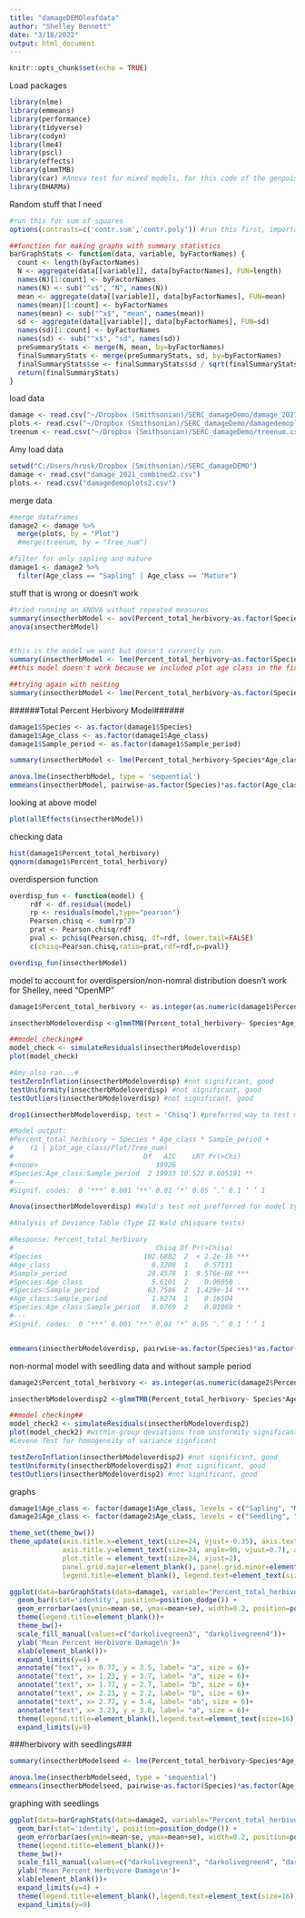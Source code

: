 ```yaml
---
title: "damageDEMOleafdata"
author: "Shelley Bennett"
date: "3/18/2022"
output: html_document
---
```


```r
knitr::opts_chunk$set(echo = TRUE)
```

Load packages
```r
library(nlme)
library(emmeans)
library(performance)
library(tidyverse)
library(codyn)
library(lme4)
library(pscl)
library(effects)
library(glmmTMB)
library(car) #Anova test for mixed models, for this code of the genpois model form glmmTMB
library(DHARMa)

```


Random stuff that I need
```r
#run this for sum of squares
options(contrasts=c('contr.sum','contr.poly')) #run this first, important to make sure your sum of squares work right

##function for making graphs with summary statistics
barGraphStats <- function(data, variable, byFactorNames) {
  count <- length(byFactorNames)
  N <- aggregate(data[[variable]], data[byFactorNames], FUN=length)
  names(N)[1:count] <- byFactorNames
  names(N) <- sub("^x$", "N", names(N))
  mean <- aggregate(data[[variable]], data[byFactorNames], FUN=mean)
  names(mean)[1:count] <- byFactorNames
  names(mean) <- sub("^x$", "mean", names(mean))
  sd <- aggregate(data[[variable]], data[byFactorNames], FUN=sd)
  names(sd)[1:count] <- byFactorNames
  names(sd) <- sub("^x$", "sd", names(sd))
  preSummaryStats <- merge(N, mean, by=byFactorNames)
  finalSummaryStats <- merge(preSummaryStats, sd, by=byFactorNames)
  finalSummaryStats$se <- finalSummaryStats$sd / sqrt(finalSummaryStats$N)
  return(finalSummaryStats)
}  
```

load data
```r
damage <- read.csv("~/Dropbox (Smithsonian)/SERC_damageDemo/damage_2021_combined.csv")
plots <- read.csv("~/Dropbox (Smithsonian)/SERC_damageDemo/damagedemoplots.csv")
treenum <- read.csv("~/Dropbox (Smithsonian)/SERC_damageDemo/treenum.csv")
```
Amy load data
```r

setwd("C:/Users/hrusk/Dropbox (Smithsonian)/SERC_damageDEMO")
damage <- read.csv("damage_2021_combined2.csv")
plots <- read.csv("damagedemoplots2.csv")

```

merge data
```r
#merge dataframes
damage2 <- damage %>%
  merge(plots, by = "Plot")
  #merge(treenum, by = "Tree_num")

#filter for only sapling and mature
damage1 <- damage2 %>%
  filter(Age_class == "Sapling" | Age_class == "Mature")
```

stuff that is wrong or doesn't work
```r
#tried running an ANOVA without repeated measures
summary(insectherbModel <- aov(Percent_total_herbivory~as.factor(Species)*as.factor(Age_class)*as.factor(plot_age_class)*as.factor(Sample_period), data=damage1))
anova(insectherbModel)


#this is the model we want but doesn't currently run
summary(insectherbModel <- lme(Percent_total_herbivory~as.factor(Species)*as.factor(Age_class)*as.factor(plot_age_class), data=damage1, random=~1|uniqueplant_num, correlation=corCompSymm(form=~1|uniqueplant_num), control=lmeControl(returnObject = T)))
##this model doesn't work because we included plot age class in the fixed effects and there aren't all interactions in all plot age classes (i.e not all species at each plant age class in all plot age classes)

##trying again with nesting
summary(insectherbModel <- lme(Percent_total_herbivory~as.factor(Species)*as.factor(Age_class)*as.factor(plot_age_class), data=damage1, random=~1|plot_age_class/Plot/Age_class/Tree_num, correlation=corCompSymm(form=~1|plot_age_class/Plot/Tree_num), control=lmeControl(returnObject = T)))
```


######Total Percent Herbivory Model######
```r
damage1$Species <- as.factor(damage1$Species)
damage1$Age_class <- as.factor(damage1$Age_class)
damage1$Sample_period <- as.factor(damage1$Sample_period)

summary(insectherbModel <- lme(Percent_total_herbivory~Species*Age_class*Sample_period, data=damage1, random=~1|plot_age_class/Plot/Tree_num, correlation=corCompSymm(form=~1|plot_age_class/Plot/Tree_num), control=lmeControl(returnObject = T)))

anova.lme(insectherbModel, type = 'sequential')
emmeans(insectherbModel, pairwise~as.factor(Species)*as.factor(Age_class), adjust="tukey")
```

looking at above model
```r
plot(allEffects(insectherbModel))
```

checking data
```r
hist(damage1$Percent_total_herbivory)
qqnorm(damage1$Percent_total_herbivory)
```


overdispersion function
```r
overdisp_fun <- function(model) {
     rdf <- df.residual(model)
     rp <- residuals(model,type="pearson")
     Pearson.chisq <- sum(rp^2)
     prat <- Pearson.chisq/rdf
     pval <- pchisq(Pearson.chisq, df=rdf, lower.tail=FALSE)
     c(chisq=Pearson.chisq,ratio=prat,rdf=rdf,p=pval)}

overdisp_fun(insectherbModel)

```


model to account for overdispersion/non-nomral distribution
doesn't work for Shelley, need "OpenMP"
```r
damage1$Percent_total_herbivory <- as.integer(as.numeric(damage1$Percent_total_herbivory))

insectherbModeloverdisp <-glmmTMB(Percent_total_herbivory~ Species*Age_class*Sample_period+(1|plot_age_class/Plot/Tree_num), data = damage1, family = genpois)

##model checking##
model_check <- simulateResiduals(insectherbModeloverdisp)
plot(model_check)

#Amy also ran...#
testZeroInflation(insectherbModeloverdisp) #not significant, good
testUniformity(insectherbModeloverdisp) #not significant, good
testOutliers(insectherbModeloverdisp) #not significant, good

drop1(insectherbModeloverdisp, test = 'Chisq') #preferred way to test model, but doesn't look at main effects

#Model output:
#Percent_total_herbivory ~ Species * Age_class * Sample_period + 
#    (1 | plot_age_class/Plot/Tree_num)
#                                Df   AIC    LRT Pr(>Chi)   
#<none>                             19926                   
#Species:Age_class:Sample_period  2 19933 10.522 0.005191 **
#---
#Signif. codes:  0 ‘***’ 0.001 ‘**’ 0.01 ‘*’ 0.05 ‘.’ 0.1 ‘ ’ 1

Anova(insectherbModeloverdisp) #Wald's test not prefferred for model type, but gives main effects

#Analysis of Deviance Table (Type II Wald chisquare tests)

#Response: Percent_total_herbivory
#                                   Chisq Df Pr(>Chisq)    
#Species                         102.6882  2  < 2.2e-16 ***
#Age_class                         0.3208  1    0.57111    
#Sample_period                    28.4578  1  9.576e-08 ***
#Species:Age_class                 5.6101  2    0.06050 .  
#Species:Sample_period            63.7586  2  1.429e-14 ***
#Age_class:Sample_period           1.9274  1    0.16504    
#Species:Age_class:Sample_period   9.0769  2    0.01069 *  
#---
#Signif. codes:  0 ‘***’ 0.001 ‘**’ 0.01 ‘*’ 0.05 ‘.’ 0.1 ‘ ’ 1


emmeans(insectherbModeloverdisp, pairwise~as.factor(Species)*as.factor(Age_class), adjust="tukey")

```



non-normal model with seedling data and without sample period
```r

damage2$Percent_total_herbivory <- as.integer(as.numeric(damage2$Percent_total_herbivory))

insectherbModeloverdisp2 <-glmmTMB(Percent_total_herbivory~ Species*Age_class+(1|plot_age_class/Plot/Tree_num), data = damage2, family = genpois)

##model checking##
model_check2 <- simulateResiduals(insectherbModeloverdisp2)
plot(model_check2) #within-group deviations from uniformity significant, 
#Levene Test for homogeneity of variance signficant

testZeroInflation(insectherbModeloverdisp2) #not significant, good
testUniformity(insectherbModeloverdisp2) #not significant, good
testOutliers(insectherbModeloverdisp2) #not significant, good

```




graphs
```r
damage1$Age_class <- factor(damage1$Age_class, levels = c("Sapling", "Mature"))
damage2$Age_class <- factor(damage2$Age_class, levels = c("Seedling", "Sapling", "Mature"))

theme_set(theme_bw())
theme_update(axis.title.x=element_text(size=24, vjust=-0.35), axis.text.x=element_text(size=20, color = "black"),
             axis.title.y=element_text(size=24, angle=90, vjust=0.7), axis.text.y=element_text(size=20, color= "black"),
             plot.title = element_text(size=24, vjust=2),
             panel.grid.major=element_blank(), panel.grid.minor=element_blank(),
             legend.title=element_blank(), legend.text=element_text(size=18), panel.border=element_rect(color="black", fill = NA, size = 1))

ggplot(data=barGraphStats(data=damage1, variable="Percent_total_herbivory", byFactorNames=c("Species", "Age_class")), aes(x=Species, y=mean, fill=Age_class)) +
  geom_bar(stat='identity', position=position_dodge()) +
  geom_errorbar(aes(ymin=mean-se, ymax=mean+se), width=0.2, position=position_dodge(0.9))+
  theme(legend.title=element_blank())+
  theme_bw()+
  scale_fill_manual(values=c("darkolivegreen3", "darkolivegreen4"))+
  ylab('Mean Percent Herbivore Damage\n')+
  xlab(element_blank())+
  expand_limits(y=4) +
  annotate("text", x= 0.77, y = 3.5, label= "a", size = 6)+
  annotate("text", x= 1.23, y = 3.7, label= "a", size = 6)+
  annotate("text", x= 1.77, y = 2.7, label= "b", size = 6)+
  annotate("text", x= 2.23, y = 2.2, label= "b", size = 6)+
  annotate("text", x= 2.77, y = 3.4, label= "ab", size = 6)+
  annotate("text", x= 3.23, y = 3.8, label= "a", size = 6)+
  theme(legend.title=element_blank(),legend.text=element_text(size=16), axis.text.x=element_text(size=16, color = "black"), axis.title.y=element_text(size=18), axis.text.y=element_text(size=16, color= "black"), panel.grid.major=element_blank(), panel.grid.minor=element_blank())+
  expand_limits(y=9)
```

###herbivory with seedlings###
```r
summary(insectherbModelseed <- lme(Percent_total_herbivory~Species*Age_class, data=damage2, random=~1|plot_age_class/Plot/Age_class/Tree_num, correlation=corCompSymm(form=~1|plot_age_class/Plot/Age_class/Tree_num), control=lmeControl(returnObject = T)))

anova.lme(insectherbModelseed, type = 'sequential')
emmeans(insectherbModelseed, pairwise~as.factor(Species)*as.factor(Age_class), adjust="tukey")
```


graphing with seedlings
```r
ggplot(data=barGraphStats(data=damage2, variable="Percent_total_herbivory", byFactorNames=c("Species", "Age_class")), aes(x=Species, y=mean, fill=Age_class)) +
  geom_bar(stat='identity', position=position_dodge()) +
  geom_errorbar(aes(ymin=mean-se, ymax=mean+se), width=0.2, position=position_dodge(0.9))+
  theme(legend.title=element_blank())+
  theme_bw()+
  scale_fill_manual(values=c("darkolivegreen3", "darkolivegreen4", "darkolivegreen"))+
  ylab('Mean Percent Herbivore Damage\n')+
  xlab(element_blank())+
  expand_limits(y=4) +
  theme(legend.title=element_blank(),legend.text=element_text(size=16), axis.text.x=element_text(size=16, color = "black"), axis.title.y=element_text(size=18), axis.text.y=element_text(size=16, color= "black"), panel.grid.major=element_blank(), panel.grid.minor=element_blank())+
  expand_limits(y=9)
```




